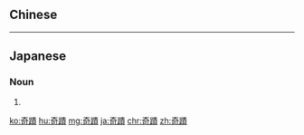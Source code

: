 {{also|奇迹}}
==Chinese==
{{zh-see|奇跡|v}}

----

==Japanese==
{{ja-kanjitab|き|せき|yomi=o}}

===Noun===
{{ja-noun|きせき}}

# {{alternative spelling of|奇跡|lang=ja}}

[[ko:奇蹟]]
[[hu:奇蹟]]
[[mg:奇蹟]]
[[ja:奇蹟]]
[[chr:奇蹟]]
[[zh:奇蹟]]